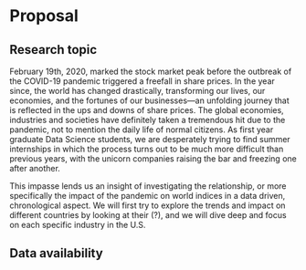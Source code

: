 # Proposal

## Research topic

February 19th, 2020, marked the stock market peak before the outbreak of the COVID-19 pandemic triggered a freefall in share prices. In the year since, the world has changed drastically, transforming our lives, our economies, and the fortunes of our businesses—an unfolding journey that is reflected in the ups and downs of share prices. The global economies, industries and societies have definitely taken a tremendous hit due to the pandemic, not to mention the daily life of normal citizens. As first year graduate Data Science students, we are desperately trying to find summer internships in which the process turns out to be much more difficult than previous years, with the unicorn companies raising the bar and freezing one after another.

This impasse lends us an insight of investigating the relationship, or more specifically the impact of the pandemic on world indices in a data driven, chronological aspect. We will first try to explore the trends and impact on different countries by looking at their (?), and we will dive deep and focus on each specific industry in the U.S.

## Data availability

